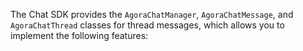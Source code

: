 <PlatformWrapper platform="ios">

The Chat SDK provides the `AgoraChatManager`, `AgoraChatMessage`, and `AgoraChatThread` classes for thread messages, which allows you to implement the following features:

</PlatformWrapper>